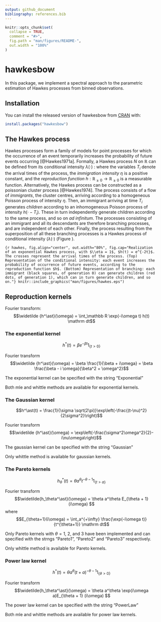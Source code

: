 ```yaml
---
output: github_document
bibliography: references.bib
---
```


<!-- README.md is generated from README.Rmd. Please edit that file -->

```r
knitr::opts_chunk$set(
  collapse = TRUE,
  comment = "#>",
  fig.path = "man/figures/README-",
  out.width = "100%"
)
```
# hawkesbow

<!-- badges: start -->
<!-- badges: end -->

In this package, we implement a spectral approach to the parametric estimation of Hawkes processes from binned observations.

## Installation

You can install the released version of hawkesbow from [CRAN](https://CRAN.R-project.org) with:

``` r
install.packages("hawkesbow")
```

## The Hawkes process

Hawkes processes form a family of models for point processes for which the occurrence of an event temporarily increases the probability of future events occurring [@Hawkes1971a].
Formally, a Hawkes process $N$ on $\mathbb R$ can be defined from its conditional intensity $\lambda(\cdot)$ :
\begin{align*}
\lambda(t) &= \eta + \int_{-\infty}^t h(t-u) N(\mathrm du)
&= \eta + \sum_{T_i < t} h(t - T_i),
\end{align*}
where the variables $T_i$ denote the arrival times of the process, the *immigration intensity* $\eta$ is a positive constant, and the *reproduction function* $h: \mathbb R_{\ge 0} \rightarrow \mathbb R_{\ge 0}$ is a measurable function.
Alternatively, the Hawkes process can be constructed as a poissonian cluster process [@Hawkes1974].
The process consists of a flow of *immigrants*, the cluster centres, arriving according to a homogeneous Poisson process of intensity $\eta$. 
Then, an immigrant arriving at time $T_i$ generates *children* according to an inhomogeneous Poisson process of intensity $h(\cdot - T_i)$. 
These in turn independently generate children according to the same process, and so on *ad infinitum*.
The processes consisting of an immigrant and all its descendants are therefore branching processes, and are independent of each other.
Finally, the process resulting from the superposition of all these branching processes is a Hawkes process of conditional intensity $(\lambda(\cdot)$ (Figure \ref{fig:hawkes}).

```{r hawkes, fig.align="center", out.width="80%", fig.cap="Realization of an exponential Hawkes process, with $\\eta = 1$, $h(t) = e^{-2t}$. The crosses represent the arrival times of the process. (Top) Representation of the conditional intensity: each event increases the probability of occurrence of future events, according to the reproduction function $h$. (Bottom) Representation of branching: each immigrant (black squares, of generation 0) can generate children (red dots, of generation 1), which can in turn generate children, and so on."}
knitr::include_graphics("man/figures/hawkes.eps")
```

## Reproduction kernels

Fourier transform:
$$\widetilde {h^\ast}(\omega) = \int_\mathbb R \exp(-i\omega t) h(t) \mathrm dt$$

### The exponential kernel

$$h^\ast(t) = \beta e^{-\beta t} 1_{\{t > 0\}}$$

Fourier transform
$$\widetilde {h^\ast}(\omega) = \beta \frac{1}{\beta + i\omega} = \beta \frac{\beta - i \omega}{\beta^2 + \omega^2}$$

The exponential kernel can be specified with the string "Exponential"

Both mle and whittle methods are available for exponential kernels.

### The Gaussian kernel

$$h^\ast(t) = \frac{1}{\sigma \sqrt(2\pi)}\exp\left(-\frac{(t-\nu)^2}{2\sigma^2}\right)$$

Fourier transform
$$\widetilde {h^\ast}(\omega) = \exp\left(-\frac{\sigma^2\omega^2}{2}-i\nu\omega\right)$$

The gaussian kernel can be specified with the string "Gaussian"

Only whittle method is available for gaussian kernels.

### The Pareto kernels

$$h_\theta^\ast(t) = \theta a^\theta t^{-\theta - 1} 1_{\{t > a\}}$$

Fourier transform
$$\widetilde{h_\theta^\ast}(\omega) = \theta a^\theta E_{\theta + 1} (i\omega) $$
where
$$E_{\theta+1}(i\omega) = \int_a^{+\infty} \frac{\exp(-i\omega t)}{t^{\theta+1}} \mathrm dt$$

Only Pareto kernels with $\theta = 1$, $2$, and $3$ have been implemented and can specified with the strngs "Pareto1", "Pareto2" and "Pareto3" respectively.

Only whittle method is available for Pareto kernels.

### Power law kernel

$$h^\ast(t) = \theta a^\theta (t+a)^{-\theta-1} 1_{\{\theta > 0 \}}$$

Fourier transform
$$\widetilde{h_\theta^\ast}(\omega) = \theta a^\theta \exp(i\omega a)E_{\theta + 1} (i\omega) $$

The power law kernel can be specified with the string "PowerLaw"

Both mle and whittle methods are available for power law kernels.



